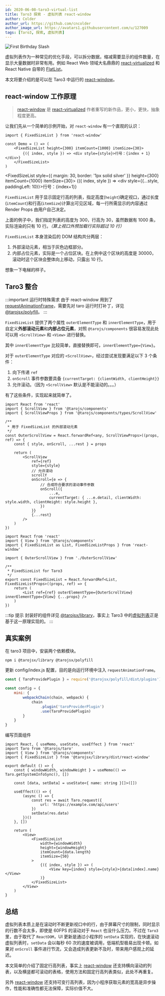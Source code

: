 ```yaml
---
id: 2020-06-08-taro3-virtual-list
title: Taro3 探索 - 虚拟列表 react-window
author: Colder
author_url: https://github.com/cncolder
author_image_url: https://avatars1.githubusercontent.com/u/127009
tags: [Taro3, 探索, 虚拟列表]
---
```


![First Birthday Slash](/img/taro3-virtual-list-preview.png)

虚拟列表作为一种常见的优化手段，可以拆分数据，缩减需要显示的组件数量，在显示大量数据时非常有用。例如 React Web 领域大名鼎鼎的 [react-virtualized](https://github.com/bvaughn/react-virtualized) 和 React Native 自带的 [FlatList](https://reactnative.cn/docs/flatlist)。

本文将要介绍的是可以在 Taro3 中运行的 [react-window](https://github.com/bvaughn/react-window)。

<!-- truncate -->

## react-window 工作原理

> [react-window](https://github.com/bvaughn/react-window) 是 [react-virtualized](https://github.com/bvaughn/react-virtualized) 作者重写的新作品，更小，更快，抽象程度更高。

让我们先从一个简单的示例开始，对 `react-window` 有一个直观的认识：

```tsx {4}
import { FixedSizeList } from 'react-window'

const Demo = () => (
    <FixedSizeList height={300} itemCount={1000} itemSize={30}>
        {({ index, style }) => <div style={style}>行号：{index + 1}</div>}
    </FixedSizeList>
)
```


<FixedSizeList style={{ margin: 30, border: '1px solid silver' }}  height={300} itemCount={1000} itemSize={30}>
    {({ index, style }) => <div style={{...style, paddingLeft: 10}}>行号：{index+1}</div>}
</FixedSizeList>

`FixedSizeList` 用于显示固定行高的列表，指定高度(`height`)确定视口，通过长度(`itemCount`)和行高(`itemSize`)计算出可见区域，每一行所需显示的内容通过 Render Props 由用户自己决定。

上面的例子中，我们指定列表的高度为 300，行高为 30，虽然数据有 1000 条，实际渲染的只有 10 行。_（算上视口外预加载行实际超过 10 行）_

`FixedSizeList` 本身渲染后的 DOM 结构共分两层：
1. 外部滚动元素，相当于灰色边框部分。
2. 内部占位元素，实际是一个占位区块。在上例中这个区块的高度是 30000，滚动时这个区块会整体向上移动，只露出 10 行。

想象一下电梯的样子。

## Taro3 整合

:::important 运行时特殊需求
由于 react-window 用到了 [requestAnimationFrame](https://github.com/bvaughn/react-window/blob/master/src/timer.js)，需要先对 taro 运行时打补丁，详见 [@tarojsx/polyfill](https://github.com/tarojsx/polyfill)。
:::

`FixedSizeList` 提供了两个属性 `outerElementType` 和 `innerElementType`，用于自定义**外部滚动元素**和**内部占位元素**，对照 `@tarojs/components` 很容易发现此处可以用 `<ScrollView>` 和 `<View>` 进行替换。

其中 `innerElementType` 比较简单，直接替换即可，`innerElementType={View}`。

对于 `outerElementType` 对应的 `<ScrollView>`，经过尝试发现要满足以下 3 个条件：
1. 向下传递 `ref`
2. `onScroll` 事件参数要具备 `{currentTarget: {clientWidth, clientHeight}}`
3. 允许滚动。（因为 `<ScrollView>` 默认是不能滚动的。。。）

有了这些条件，实现起来就简单了。

```tsx {13,16,21} title="OuterScrollView.tsx"
import React from 'react'
import { ScrollView } from '@tarojs/components'
import { ScrollViewProps } from '@tarojs/components/types/ScrollView'

/**
 * 用于 FixedSizeList 的外部滚动元素
 */
const OuterScrollView = React.forwardRef<any, ScrollViewProps>((props, ref) => {
    const { style, onScroll, ...rest } = props

    return (
        <ScrollView
            ref={ref}
            style={style}
            // 允许滚动
            scrollY
            onScroll={e => {
                // 合成符合要求的滚动事件参数
                onScroll({
                    ...e,
                    currentTarget: { ...e.detail, clientWidth: style.width, clientHeight: style.height },
                })
            }}
            {...rest}
        />
    )
})
```

```tsx title="FixedSizeList.tsx"
import React from 'react'
import { View } from '@tarojs/components'
import { FixedSizeList as List, FixedSizeListProps } from 'react-window'

import { OuterScrollView } from './OuterScrollView'

/**
 * FixedSizeList for Taro3
 */
export const FixedSizeList = React.forwardRef<List, FixedSizeListProps>((props, ref) => {
    return (
        <List ref={ref} outerElementType={OuterScrollView} innerElementType={View} {...props} />
    )
})
```

:::tip 提示
封装好的组件详见 [@tarojsx/library](https://github.com/tarojsx/library)，事实上 Taro3 中的[虚拟列表](https://taro-docs.jd.com/taro/docs/next/virtual-list)正是基于这一原理实现的。
:::

## 真实案例

在 taro3 项目中，安装两个依赖模块。

`npm i @tarojsx/library @tarojsx/polyfill`

更新 config/index.js 配置，目的是向运行环境中注入 `requestAnimationFrame`。

```js {6-8} title="/config/index.js"
const { TaroProvidePlugin } = require('@tarojsx/polyfill/dist/plugins')

const config = {
    mini: {
        webpackChain(chain, webpack) {
            chain
                .plugin('taroProviderPlugin')
                .use(TaroProvidePlugin)
        }
    }
}
```

编写页面组件

```tsx title="/src/pages/list.tsx"
import React, { useMemo, useState, useEffect } from 'react'
import Taro from '@tarojs/taro'
import { View } from '@tarojs/components'
import { FixedSizeList } from '@tarojsx/library/dist/react-window'

export default () => {
    const { windowWidth, windowHeight } = useMemo(() => Taro.getSystemInfoSync(), [])

    const [data, setData] = useState<{ name: string }[]>([])

    useEffect(() => {
        (async () => {
            const res = await Taro.request({
                url: 'https://example.com/api/users'
            })
            setData(res.data)
        })()
    }, [])

    return (
        <View>
            <FixedSizeList
                width={windowWidth}
                height={windowHeight}
                itemCount={data.length}
                itemSize={50}
            >
                {({ index, style }) => (
                    <View key={index} style={style}>{data[index].name}</View>
                )}
            </FixedSizeList>
        </View>
    )
}
```

## 总结

虚拟列表本质上是在滚动时不断更新视口中的行，由于屏幕尺寸的限制，同时显示的行数不会太多，即使是 60FPS 的滚动对于 `React` 也没什么压力。不过在 `Taro3` 里，由于取代了 `ReactDOM`，UI 更新是通过小程序的 `setData` 实现的，在快速滚动虚拟列表时，`setData` 会以每秒 60 次的速度被调用，低端机型极易出现卡顿。如果对 `onScroll` 事件进行节流，又会造成列表更新不及时，带来用户感观上的延迟。

本文简单的介绍了固定行高列表，事实上 [react-window](https://github.com/bvaughn/react-window) 还支持横向滚动的列表，以及横竖都可滚动的表格，使用方法和固定行高列表类似，此处不再重复。

另外 [react-window](https://github.com/bvaughn/react-window) 还支持可变行高列表，因为小程序获取元素的宽高是异步操作，性能和准确性都无法保障，实际价值不大。

